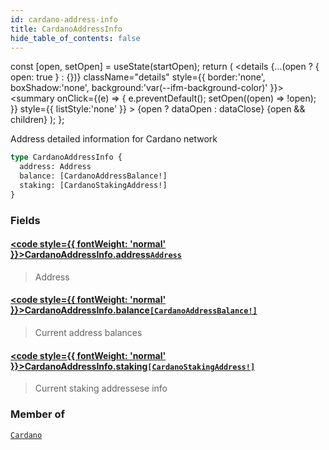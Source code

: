 ```yaml
---
id: cardano-address-info
title: CardanoAddressInfo
hide_table_of_contents: false
---
```







  const [open, setOpen] = useState(startOpen);
  return (
    <details {...(open ? { open: true } : {})} className="details" style={{ border:'none', boxShadow:'none', background:'var(--ifm-background-color)' }}>
      <summary
        onClick={(e) => {
          e.preventDefault();
          setOpen((open) => !open);
        }}
        style={{ listStyle:'none' }}
      >
      {open ? dataOpen : dataClose}
      </summary>
      {open && children}
    </details>
  );
};








Address detailed information for Cardano network


```graphql
type CardanoAddressInfo {
  address: Address
  balance: [CardanoAddressBalance!]
  staking: [CardanoStakingAddress!]
}
```




### Fields

#### [<code style={{ fontWeight: 'normal' }}>CardanoAddressInfo.<b>address</b></code>](#)<Bullet />[`Address`](/docs/graphql-reference/objects/address) <Badge class="badge badge--secondary" text="object"/> 
> 
> 
> Address
> 

#### [<code style={{ fontWeight: 'normal' }}>CardanoAddressInfo.<b>balance</b></code>](#)<Bullet />[`[CardanoAddressBalance!]`](/docs/graphql-reference/objects/cardano-address-balance) <Badge class="badge badge--secondary" text="list"/> <Badge class="badge badge--secondary" text="object"/> 
> 
> 
> Current address balances
> 

#### [<code style={{ fontWeight: 'normal' }}>CardanoAddressInfo.<b>staking</b></code>](#)<Bullet />[`[CardanoStakingAddress!]`](/docs/graphql-reference/objects/cardano-staking-address) <Badge class="badge badge--secondary" text="list"/> <Badge class="badge badge--secondary" text="object"/> 
> 
> 
> Current staking addressese info
> 



### Member of

[`Cardano`](/docs/graphql-reference/objects/cardano)  <Badge class="secondary" text="object"/>


